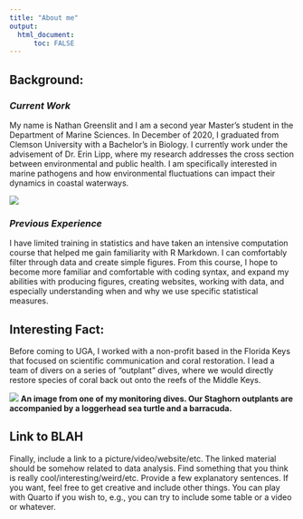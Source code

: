 ```yaml
---
title: "About me"
output: 
  html_document:
      toc: FALSE
---
```


## **Background:**

### *Current Work*

My name is Nathan Greenslit and I am a second year Master's student in the Department of Marine Sciences. In December of 2020, I graduated from Clemson University with a Bachelor's in Biology. I currently work under the advisement of Dr. Erin Lipp, where my research addresses the cross section between environmental and public health. I am specifically interested in marine pathogens and how environmental fluctuations can impact their dynamics in coastal waterways.

::: {layout="[[-40,200,-40], [1]]"}
![](IMG_E4D34034FCA3-1.jpeg)
:::

### *Previous Experience*

I have limited training in statistics and have taken an intensive computation course that helped me gain familiarity with R Markdown. I can comfortably filter through data and create simple figures. From this course, I hope to become more familiar and comfortable with coding syntax, and expand my abilities with producing figures, creating websites, working with data, and especially understanding when and why we use specific statistical measures.

## **Interesting Fact:**

Before coming to UGA, I worked with a non-profit based in the Florida Keys that focused on scientific communication and coral restoration. I lead a team of divers on a series of "outplant" dives, where we would directly restore species of coral back out onto the reefs of the Middle Keys.

::: {layout="[[-40,200,-40], [1]]"}
![](IMG_DF444AD13ECA-1.jpeg){fig-env="mdframed"} 
**An image from one of my monitoring dives. Our Staghorn outplants are accompanied by a loggerhead sea turtle and a barracuda.**
:::

## **Link to BLAH**
Finally, include a link to a picture/video/website/etc. The linked material should be somehow related to data analysis. Find something that you think is really cool/interesting/weird/etc. Provide a few explanatory sentences. If you want, feel free to get creative and include other things. You can play with Quarto if you wish to, e.g., you can try to include some table or a video or whatever.